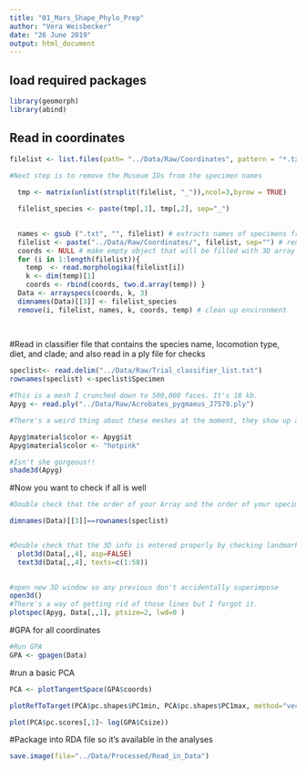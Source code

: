 ```yaml
---
title: "01_Mars_Shape_Phylo_Prep"
author: "Vera Weisbecker"
date: "26 June 2019"
output: html_document
---
```



## load required packages

```r
library(geomorph)
library(abind)

```

## Read in coordinates


```r

filelist <- list.files(path= "../Data/Raw/Coordinates", pattern = "*.txt")

#Next step is to remove the Museum IDs from the specimen names   
  
  tmp <- matrix(unlist(strsplit(filelist, "_")),ncol=3,byrow = TRUE)   

  filelist_species <- paste(tmp[,1], tmp[,2], sep="_")

  
  names <- gsub (".txt", "", filelist) # extracts names of specimens from the file name
  filelist <- paste("../Data/Raw/Coordinates/", filelist, sep="") # rename with path
  coords <- NULL # make empty object that will be filled with 3D array of coordinate data
  for (i in 1:length(filelist)){
    temp  <- read.morphologika(filelist[i]) 
    k <- dim(temp)[1] 
    coords <- rbind(coords, two.d.array(temp)) }
  Data <- arrayspecs(coords, k, 3) 
  dimnames(Data)[[3]] <- filelist_species
  remove(i, filelist, names, k, coords, temp) # clean up environment
  
  
```

#Read in classifier file that contains the species name, locomotion type, diet, and clade; and also read in a ply file for checks


```r

speclist<- read.delim("../Data/Raw/Trial_classifier_list.txt")
rownames(speclist) <-speclist$Specimen

#This is a mesh I crunched down to 500,000 faces. It's 18 kb.
Apyg <- read.ply("../Data/Raw/Acrobates_pygmaeus_J7579.ply")

#There's a weird thing about these meshes at the moment, they show up as black. So to fix this I found a strange workaround - but any improvements are much appreciated

Apyg$material$color <- Apyg$it
Apyg$material$color <- "hotpink"

#Isn't she gorgeous!!
shade3d(Apyg)


```

#Now you want to check if all is well

````r

#Double check that the order of your Array and the order of your specimen list are the same (they will need to talk to each other!). This has to return "TRUE" for all. 

dimnames(Data)[[3]]==rownames(speclist)


#Double check that the 3D info is entered properly by checking landmark numbers
  plot3d(Data[,,4], asp=FALSE)
  text3d(Data[,,4], texts=c(1:58))
  

#open new 3D window so any previous don't accidentally superimpose  
open3d()
#There's a way of getting rid of those lines but I forgot it.
plotspec(Apyg, Data[,,1], ptsize=2, lwd=0 )


````



#GPA for all coordinates

```r
#Run GPA
GPA <- gpagen(Data)

```
#run a basic PCA
```r

PCA <- plotTangentSpace(GPA$coords)

plotRefToTarget(PCA$pc.shapes$PC1min, PCA$pc.shapes$PC1max, method="vector")

plot(PCA$pc.scores[,1]~ log(GPA$Csize))


```



#Package into RDA file so it's available in the analyses
```r

save.image(file="../Data/Processed/Read_in_Data")




```

